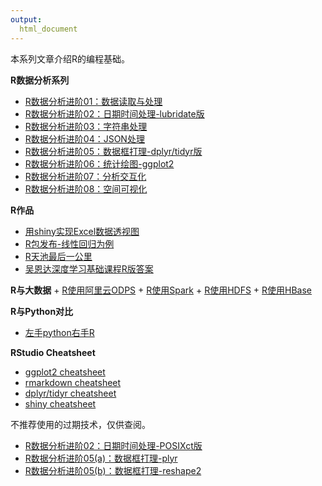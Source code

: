 ```yaml
---
output:
  html_document
---
```


本系列文章介绍R的编程基础。

**R数据分析系列**

+ [R数据分析进阶01：数据读取与处理](R_read_preprocess.html)
+ [R数据分析进阶02：日期时间处理-lubridate版](R_datetime.html)
+ [R数据分析进阶03：字符串处理](R_string.html)
+ [R数据分析进阶04：JSON处理](R_JSON.html)
+ [R数据分析进阶05：数据框打理-dplyr/tidyr版](R_dplyr_tidyr.html)
+ [R数据分析进阶06：统计绘图-ggplot2](R_ggplot2.html)
+ [R数据分析进阶07：分析交互化](R_interactive.html)
+ [R数据分析进阶08：空间可视化](spatial_analysis_R_vis.html)

**R作品**

+ [用shiny实现Excel数据透视图](R_shiny_ts_viewer.html)
+ [R包发布-线性回归为例](R_package_dev.html)
+ [R天池最后一公里](R_tianchi_logistics.html)
+ [吴恩达深度学习基础课程R版答案](ml_deep_mining_course_r.html)

**R与大数据**
+ [R使用阿里云ODPS](R_ODPS.html)
+ [R使用Spark](R_spark.html)
+ [R使用HDFS](rhdfs_basic.html)
+ [R使用HBase](rhbase_basic.html)

**R与Python对比**

+ [左手python右手R](left_python_right_r.html)

**RStudio Cheatsheet**

+ [ggplot2 cheatsheet](files/ggplot2-cheatsheet.pdf)
+ [rmarkdown cheatsheet](files/rmarkdown-cheatsheet-2.0.pdf)
+ [dplyr/tidyr cheatsheet](files/dplyr-tidyr-cheatsheet.pdf)
+ [shiny cheatsheet](files/shiny-cheatsheet.pdf)


不推荐使用的过期技术，仅供查阅。

+ [R数据分析进阶02：日期时间处理-POSIXct版](R_datetime_old.html)
+ [R数据分析进阶05(a)：数据框打理-plyr](R_plyr.html)
+ [R数据分析进阶05(b)：数据框打理-reshape2](R_reshape2.html)

